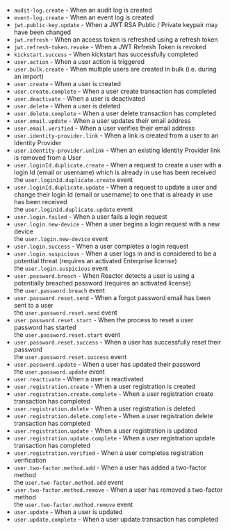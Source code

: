 
* <code>audit-log.create</code> - When an audit log is created <AvailableSince since="1.30.0" />
* <code>event-log.create</code> - When an event log is created  <AvailableSince since="1.30.0" />
* <code>jwt.public-key.update</code> - When a JWT RSA Public / Private keypair may have been changed
* <code>jwt.refresh</code> - When an access token is refreshed using a refresh token  <AvailableSince since="1.16.0" />
* <code>jwt.refresh-token.revoke</code> - When a JWT Refresh Token is revoked
* <code>kickstart.success</code> - When kickstart has successfully completed  <AvailableSince since="1.30.0" />
* <code>user.action</code> - When a user action is triggered
* <code>user.bulk.create</code> - When multiple users are created in bulk (i.e. during an import)
* <code>user.create</code> - When a user is created
* <code>user.create.complete</code> - When a user create transaction has completed  <AvailableSince since="1.30.0" />
* <code>user.deactivate</code> - When a user is deactivated
* <code>user.delete</code> - When a user is deleted
* <code>user.delete.complete</code> - When a user delete transaction has completed  <AvailableSince since="1.30.0" />
* <code>user.email.update</code> - When a user updates their email address  <AvailableSince since="1.30.0" />
* <code>user.email.verified</code> - When a user verifies their email address  <AvailableSince since="1.8.0" />
* <code>user.identity-provider.link</code> - When a link is created from a user to an Identity Provider  <AvailableSince since="1.36.0" />
* <code>user.identity-provider.unlink</code> - When an existing Identity Provider link is removed from a User  <AvailableSince since="1.36.0" />
* <code>user.loginId.duplicate.create</code> - When a request to create a user with a login Id (email or username) which is already in use has been received  <AvailableSince since="1.30.0" />  <EnterpriseEditionBlurbApi> the `user.loginId.duplicate.create` event </EnterpriseEditionBlurbApi>
* <code>user.loginId.duplicate.update</code> - When a request to update a user and change their login Id (email or username) to one that is already in use has been received  <AvailableSince since="1.30.0" /> <br/>  <EnterpriseEditionBlurbApi> the ``user.loginId.duplicate.update`` event </EnterpriseEditionBlurbApi>
* <code>user.login.failed</code> - When a user fails a login request  <AvailableSince since="1.6.0" />
* <code>user.login.new-device</code> - When a user begins a login request with a new device  <AvailableSince since="1.30.0" /> <br/>  <EnterpriseEditionBlurbApi> the ``user.login.new-device`` event </EnterpriseEditionBlurbApi>
* <code>user.login.success</code> - When a user completes a login request  <AvailableSince since="1.6.0" />
* <code>user.login.suspicious</code> - When a user logs in and is considered to be a potential threat (requires an activated Enterprise license)  <AvailableSince since="1.30.0" /> <br/> <EnterpriseEditionBlurbApi> the ``user.login.suspicious`` event </EnterpriseEditionBlurbApi>
* <code>user.password.breach</code> - When Reactor detects a user is using a potentially breached password (requires an activated license)  <AvailableSince since="1.15.0" /> <br/>  <PremiumEditionBlurbApi>the ``user.password.breach`` event </PremiumEditionBlurbApi>
* <code>user.password.reset.send</code> - When a forgot password email has been sent to a user  <AvailableSince since="1.30.0" /> <br/>  <EnterpriseEditionBlurbApi>the ``user.password.reset.send`` event</EnterpriseEditionBlurbApi>
* <code>user.password.reset.start</code> - When the process to reset a user password has started  <AvailableSince since="1.30.0" /> <br/>  <EnterpriseEditionBlurbApi>the ``user.password.reset.start`` event</EnterpriseEditionBlurbApi>
* <code>user.password.reset.success</code> -  When a user has successfully reset their password  <AvailableSince since="1.30.0" /> <br/>  <EnterpriseEditionBlurbApi>the ``user.password.reset.success`` event</EnterpriseEditionBlurbApi>
* <code>user.password.update</code> - When a user has updated their password  <AvailableSince since="1.30.0" /> <br/>  <EnterpriseEditionBlurbApi>the ``user.password.update`` event</EnterpriseEditionBlurbApi>
* <code>user.reactivate</code> - When a user is reactivated
* <code>user.registration.create</code> - When a user registration is created  <AvailableSince since="1.6.0" />
* <code>user.registration.create.complete</code> - When a user registration create transaction has completed  <AvailableSince since="1.30.0" />
* <code>user.registration.delete</code> - When a user registration is deleted  <AvailableSince since="1.6.0" />
* <code>user.registration.delete.complete</code> - When a user registration delete transaction has completed  <AvailableSince since="1.30.0" />
* <code>user.registration.update</code> - When a user registration is updated  <AvailableSince since="1.6.0" />
* <code>user.registration.update.complete</code> -  When a user registration update transaction has completed  <AvailableSince since="1.30.0" />
* <code>user.registration.verified</code> - When a user completes registration verification  <AvailableSince since="1.8.0" />
* <code>user.two-factor.method.add</code> - When a user has added a two-factor method  <AvailableSince since="1.30.0" /> <br/>  <EnterpriseEditionBlurbApi>the ``user.two-factor.method.add`` event</EnterpriseEditionBlurbApi>
* <code>user.two-factor.method.remove</code> - When a user has removed a two-factor method  <AvailableSince since="1.30.0" /> <br/>  <EnterpriseEditionBlurbApi>the ``user.two-factor.method.remove`` event</EnterpriseEditionBlurbApi>
* <code>user.update</code> - When a user is updated
* <code>user.update.complete</code> - When a user update transaction has completed  <AvailableSince since="1.30.0" />
